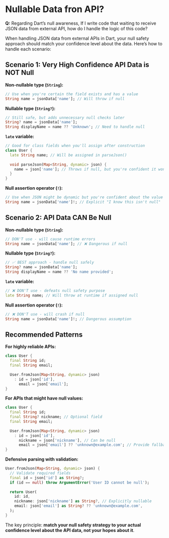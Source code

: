 # Nullable Data fron API?


::: {.callout-note appearance="simple" collapse="false"}
**Q:** Regarding Dart’s null awareness, If I write code that waiting to receive JSON data from external API, how do I handle the logic of this code?
:::


When handling JSON data from external APIs in Dart, your null safety approach should match your confidence level about the data. Here's how to handle each scenario:

## Scenario 1: Very High Confidence API Data is NOT Null

**Non-nullable type (`String`):**
```dart
// Use when you're certain the field exists and has a value
String name = jsonData['name']; // Will throw if null
```

**Nullable type (`String?`):**
```dart
// Still safe, but adds unnecessary null checks later
String? name = jsonData['name'];
String displayName = name ?? 'Unknown'; // Need to handle null
```

**`late` variable:**
```dart
// Good for class fields when you'll assign after construction
class User {
  late String name; // Will be assigned in parseJson()
  
  void parseJson(Map<String, dynamic> json) {
    name = json['name']; // Throws if null, but you're confident it won't be
  }
}
```

**Null assertion operator (`!`):**
```dart
// Use when JSON might be dynamic but you're confident about the value
String name = jsonData['name']!; // Explicit "I know this isn't null"
```

## Scenario 2: API Data CAN Be Null

**Non-nullable type (`String`):**
```dart
// DON'T use - will cause runtime errors
String name = jsonData['name']; // ❌ Dangerous if null
```

**Nullable type (`String?`):**
```dart
// ✅ BEST approach - handle null safely
String? name = jsonData['name'];
String displayName = name ?? 'No name provided';
```

**`late` variable:**
```dart
// ❌ DON'T use - defeats null safety purpose
late String name; // Will throw at runtime if assigned null
```

**Null assertion operator (`!`):**
```dart
// ❌ DON'T use - will crash if null
String name = jsonData['name']!; // Dangerous assumption
```

## Recommended Patterns

**For highly reliable APIs:**
```dart
class User {
  final String id;
  final String email;
  
  User.fromJson(Map<String, dynamic> json)
    : id = json['id'],
      email = json['email'];
}
```

**For APIs that might have null values:**
```dart
class User {
  final String id;
  final String? nickname; // Optional field
  final String email;
  
  User.fromJson(Map<String, dynamic> json)
    : id = json['id'],
      nickname = json['nickname'], // Can be null
      email = json['email'] ?? 'unknown@example.com'; // Provide fallback
}
```

**Defensive parsing with validation:**
```dart
User.fromJson(Map<String, dynamic> json) {
  // Validate required fields
  final id = json['id'] as String?;
  if (id == null) throw ArgumentError('User ID cannot be null');
  
  return User(
    id: id,
    nickname: json['nickname'] as String?, // Explicitly nullable
    email: json['email'] as String? ?? 'unknown@example.com',
  );
}
```

The key principle: **match your null safety strategy to your actual confidence level about the API data, not your hopes about it**.